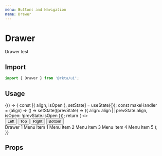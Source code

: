 ```yaml
---
menu: Buttons and Navigation
name: Drawer
---
```




# Drawer

Drawer test

## Import

```javascript
import { Drawer } from '@rkta/ui';
```

## Usage

<Playground>
  {() => {
    const [{ align, isOpen }, setState] = useState({});
    const makeHandler = (align) => () =>
      setState((prevState) => ({ align: align || prevState.align, isOpen: !prevState.isOpen }));
    return (
      <>
        <div style={{ display: 'flex', justifyContent: 'center', padding: `24px` }}>
          <Button rounded hardRight onClick={makeHandler('left')} bgColor="primary">
            Left
          </Button>
          <Button hard onClick={makeHandler('top')} bgColor="primary">
            Top
          </Button>
          <Button hard onClick={makeHandler('right')} bgColor="primary">
            Right
          </Button>
          <Button rounded hardLeft onClick={makeHandler('bottom')} bgColor="primary">
            Bottom
          </Button>
        </div>
        <Drawer align={align} onClose={makeHandler()} open={isOpen}>
          <List>
            <ListTitle>Drawer 1</ListTitle>
            <ListButton>Menu Item 1</ListButton>
            <ListButton>Menu Item 2</ListButton>
            <ListButton>Menu Item 3</ListButton>
            <ListButton>Menu Item 4</ListButton>
            <ListButton>Menu Item 5</ListButton>
          </List>
        </Drawer>
      </>
    );
  }}
</Playground>

## Props

<Props of={Drawer} />
